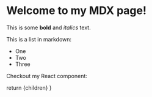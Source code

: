 
# Welcome to my MDX page!

This is some **bold** and _italics_ text.

This is a list in markdown:

- One
- Two
- Three

Checkout my React component:

  return <BlogLayout>{children}</BlogLayout>
}
